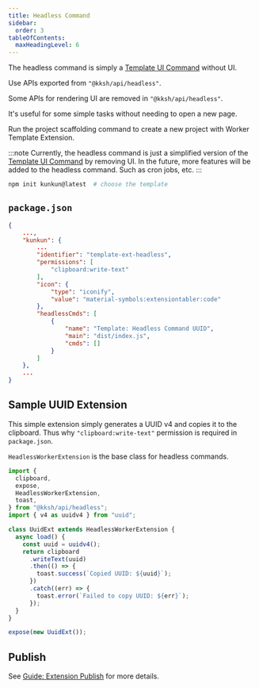 ```yaml
---
title: Headless Command
sidebar:
  order: 3
tableOfContents:
  maxHeadingLevel: 6
---
```


The headless command is simply a [Template UI Command](/extensions/worker-template) without UI.

Use APIs exported from `"@kksh/api/headless"`.

Some APIs for rendering UI are removed in `"@kksh/api/headless"`.

It's useful for some simple tasks without needing to open a new page.

Run the project scaffolding command to create a new project with Worker Template Extension.

:::note
Currently, the headless command is just a simplified version of the [Template UI Command](/extensions/worker-template) by removing UI.
In the future, more features will be added to the headless command. Such as cron jobs, etc.
:::

```bash
npm init kunkun@latest  # choose the template
```

## `package.json`

```json
{
    ...,
    "kunkun": {
        ...
		"identifier": "template-ext-headless",
		"permissions": [
			"clipboard:write-text"
		],
		"icon": {
			"type": "iconify",
			"value": "material-symbols:extensiontabler:code"
		},
		"headlessCmds": [
			{
				"name": "Template: Headless Command UUID",
				"main": "dist/index.js",
				"cmds": []
			}
		]
	},
    ...
}
```

## Sample UUID Extension

This simple extension simply generates a UUID v4 and copies it to the clipboard.
Thus why `"clipboard:write-text"` permission is required in `package.json`.

`HeadlessWorkerExtension` is the base class for headless commands.

```ts
import {
  clipboard,
  expose,
  HeadlessWorkerExtension,
  toast,
} from "@kksh/api/headless";
import { v4 as uuidv4 } from "uuid";

class UuidExt extends HeadlessWorkerExtension {
  async load() {
    const uuid = uuidv4();
    return clipboard
      .writeText(uuid)
      .then(() => {
        toast.success(`Copied UUID: ${uuid}`);
      })
      .catch((err) => {
        toast.error(`Failed to copy UUID: ${err}`);
      });
  }
}

expose(new UuidExt());
```

## Publish

See [Guide: Extension Publish](/guides/extensions/publish/design) for more details.